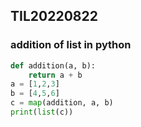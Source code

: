 ## TIL20220822  

### addition of list in python

```python
def addition(a, b):
    return a + b
a = [1,2,3]
b = [4,5,6]
c = map(addition, a, b)
print(list(c))
```
